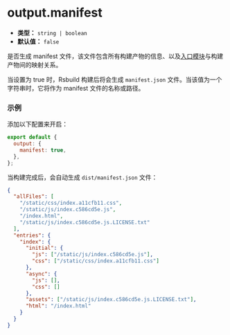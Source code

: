 # output.manifest

- **类型：** `string | boolean`
- **默认值：** `false`

是否生成 manifest 文件，该文件包含所有构建产物的信息、以及[入口模块](/config/source/entry)与构建产物间的映射关系。

当设置为 true 时，Rsbuild 构建后将会生成 `manifest.json` 文件。当该值为一个字符串时，它将作为 manifest 文件的名称或路径。

### 示例

添加以下配置来开启：

```js
export default {
  output: {
    manifest: true,
  },
};
```

当构建完成后，会自动生成 `dist/manifest.json` 文件：

```json
{
  "allFiles": [
    "/static/css/index.a11cfb11.css",
    "/static/js/index.c586cd5e.js",
    "/index.html",
    "/static/js/index.c586cd5e.js.LICENSE.txt"
  ],
  "entries": {
    "index": {
      "initial": {
        "js": ["/static/js/index.c586cd5e.js"],
        "css": ["/static/css/index.a11cfb11.css"]
      },
      "async": {
        "js": [],
        "css": []
      },
      "assets": ["/static/js/index.c586cd5e.js.LICENSE.txt"],
      "html": "/index.html"
    }
  }
}
```
